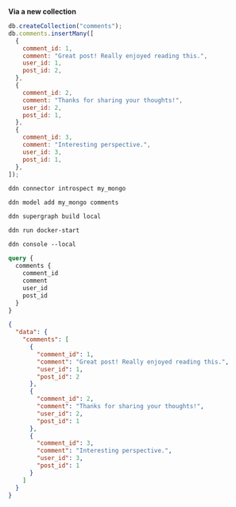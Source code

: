 **Via a new collection**

```js title="Create a new collection in your MongoDB database, and populate it with data:"
db.createCollection("comments");
db.comments.insertMany([
  {
    comment_id: 1,
    comment: "Great post! Really enjoyed reading this.",
    user_id: 1,
    post_id: 2,
  },
  {
    comment_id: 2,
    comment: "Thanks for sharing your thoughts!",
    user_id: 2,
    post_id: 1,
  },
  {
    comment_id: 3,
    comment: "Interesting perspective.",
    user_id: 3,
    post_id: 1,
  },
]);
```

```ddn title="Use the DDN CLI to introspect your MongoDB instance:"
ddn connector introspect my_mongo
```

```ddn title="Then, add your model:"
ddn model add my_mongo comments
```

```ddn title="Create a new build:"
ddn supergraph build local
```

```ddn title="Start your services:"
ddn run docker-start
```

```ddn title="Open your development console:"
ddn console --local
```

```graphql title="You can now query your table:"
query {
  comments {
    comment_id
    comment
    user_id
    post_id
  }
}
```

```json title="With a response like this:"
{
  "data": {
    "comments": [
      {
        "comment_id": 1,
        "comment": "Great post! Really enjoyed reading this.",
        "user_id": 1,
        "post_id": 2
      },
      {
        "comment_id": 2,
        "comment": "Thanks for sharing your thoughts!",
        "user_id": 2,
        "post_id": 1
      },
      {
        "comment_id": 3,
        "comment": "Interesting perspective.",
        "user_id": 3,
        "post_id": 1
      }
    ]
  }
}
```

